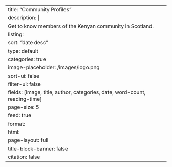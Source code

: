 ---
title: "Community Profiles"
description: |
  Get to know members of the Kenyan community in Scotland.
listing: 
  sort: "date desc"
  type: default
  categories: true
  image-placeholder: /images/logo.png
  sort-ui: false
  filter-ui: false
  fields: [image, title, author, categories, date, word-count, reading-time]
  page-size: 5
  feed: true
format: 
  html: 
    page-layout: full
title-block-banner: false
citation: false
---